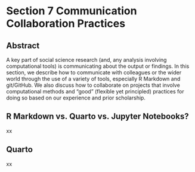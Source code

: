 # Section 7 **Communication Collaboration Practices**

## Abstract

A key part of social science research (and, any analysis involving computational tools) is communicating about the output or findings. In this section, we describe how to communicate with colleagues or the wider world through the use of a variety of tools, especially R Markdown and git/GitHub. We also discuss how to collaborate on projects that involve computational methods and “good” (flexible yet principled) practices for doing so based on our experience and prior scholarship.

## R Markdown vs. Quarto vs. Jupyter Notebooks?

xx

## Quarto

xx
